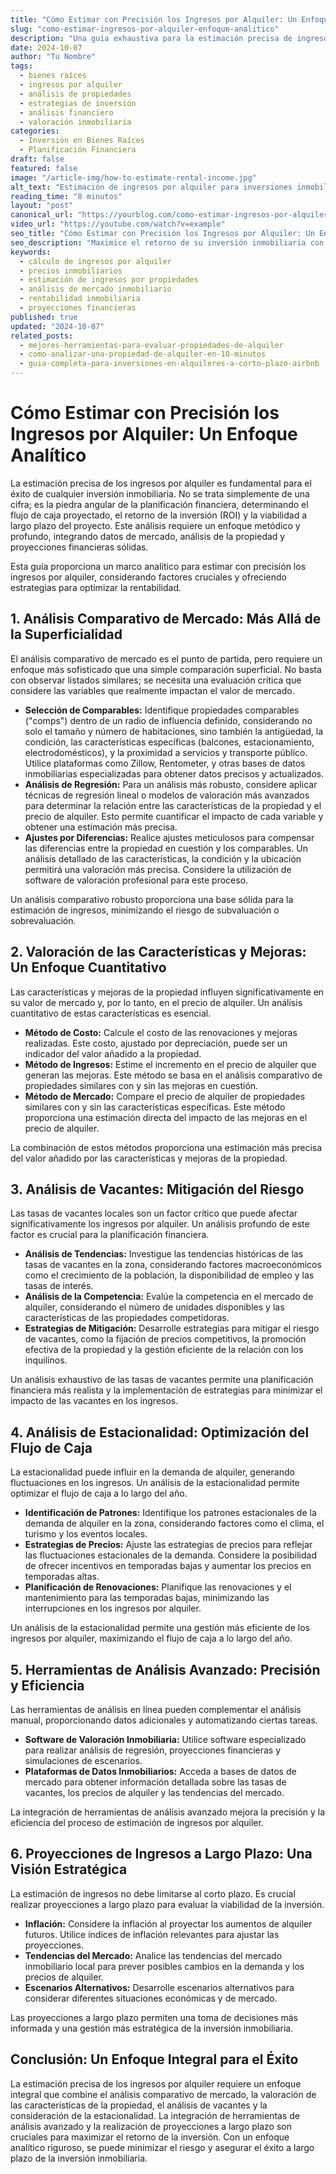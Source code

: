 ```yaml
---
title: "Cómo Estimar con Precisión los Ingresos por Alquiler: Un Enfoque Analítico"
slug: "como-estimar-ingresos-por-alquiler-enfoque-analitico"
description: "Una guía exhaustiva para la estimación precisa de ingresos por alquiler, empleando metodologías analíticas para maximizar el retorno de la inversión inmobiliaria.  Se exploran comparaciones de mercado, análisis de vacantes, estrategias de fijación de precios y proyecciones de crecimiento."
date: 2024-10-07
author: "Tu Nombre"
tags:
  - bienes raíces
  - ingresos por alquiler
  - análisis de propiedades
  - estrategias de inversión
  - análisis financiero
  - valoración inmobiliaria
categories:
  - Inversión en Bienes Raíces
  - Planificación Financiera
draft: false
featured: false
image: "/article-img/how-to-estimate-rental-income.jpg"
alt_text: "Estimación de ingresos por alquiler para inversiones inmobiliarias."
reading_time: "8 minutos"
layout: "post"
canonical_url: "https://yourblog.com/como-estimar-ingresos-por-alquiler-enfoque-analitico"
video_url: "https://youtube.com/watch?v=example"
seo_title: "Cómo Estimar con Precisión los Ingresos por Alquiler: Un Enfoque Analítico"
seo_description: "Maximice el retorno de su inversión inmobiliaria con nuestra guía analítica para estimar los ingresos por alquiler.  Cubrimos análisis de mercado profundo, gestión de vacantes, estrategias de precios y proyecciones financieras."
keywords:
  - cálculo de ingresos por alquiler
  - precios inmobiliarios
  - estimación de ingresos por propiedades
  - análisis de mercado inmobiliario
  - rentabilidad inmobiliaria
  - proyecciones financieras
published: true
updated: "2024-10-07"
related_posts:
  - mejores-herramientas-para-evaluar-propiedades-de-alquiler
  - como-analizar-una-propiedad-de-alquiler-en-10-minutos
  - guia-completa-para-inversiones-en-alquileres-a-corto-plazo-airbnb
---
```


# Cómo Estimar con Precisión los Ingresos por Alquiler: Un Enfoque Analítico

La estimación precisa de los ingresos por alquiler es fundamental para el éxito de cualquier inversión inmobiliaria. No se trata simplemente de una cifra; es la piedra angular de la planificación financiera, determinando el flujo de caja proyectado, el retorno de la inversión (ROI) y la viabilidad a largo plazo del proyecto. Este análisis requiere un enfoque metódico y profundo, integrando datos de mercado, análisis de la propiedad y proyecciones financieras sólidas.

Esta guía proporciona un marco analítico para estimar con precisión los ingresos por alquiler, considerando factores cruciales y ofreciendo estrategias para optimizar la rentabilidad.

## 1. Análisis Comparativo de Mercado: Más Allá de la Superficialidad

El análisis comparativo de mercado es el punto de partida, pero requiere un enfoque más sofisticado que una simple comparación superficial. No basta con observar listados similares; se necesita una evaluación crítica que considere las variables que realmente impactan el valor de mercado.

- **Selección de Comparables:** Identifique propiedades comparables ("comps") dentro de un radio de influencia definido, considerando no solo el tamaño y número de habitaciones, sino también la antigüedad, la condición, las características específicas (balcones, estacionamiento, electrodomésticos), y la proximidad a servicios y transporte público. Utilice plataformas como Zillow, Rentometer, y otras bases de datos inmobiliarias especializadas para obtener datos precisos y actualizados.
- **Análisis de Regresión:** Para un análisis más robusto, considere aplicar técnicas de regresión lineal o modelos de valoración más avanzados para determinar la relación entre las características de la propiedad y el precio de alquiler. Esto permite cuantificar el impacto de cada variable y obtener una estimación más precisa.
- **Ajustes por Diferencias:** Realice ajustes meticulosos para compensar las diferencias entre la propiedad en cuestión y los comparables. Un análisis detallado de las características, la condición y la ubicación permitirá una valoración más precisa. Considere la utilización de software de valoración profesional para este proceso.

Un análisis comparativo robusto proporciona una base sólida para la estimación de ingresos, minimizando el riesgo de subvaluación o sobrevaluación.

## 2. Valoración de las Características y Mejoras: Un Enfoque Cuantitativo

Las características y mejoras de la propiedad influyen significativamente en su valor de mercado y, por lo tanto, en el precio de alquiler. Un análisis cuantitativo de estas características es esencial.

- **Método de Costo:** Calcule el costo de las renovaciones y mejoras realizadas. Este costo, ajustado por depreciación, puede ser un indicador del valor añadido a la propiedad.
- **Método de Ingresos:** Estime el incremento en el precio de alquiler que generan las mejoras. Este método se basa en el análisis comparativo de propiedades similares con y sin las mejoras en cuestión.
- **Método de Mercado:** Compare el precio de alquiler de propiedades similares con y sin las características específicas. Este método proporciona una estimación directa del impacto de las mejoras en el precio de alquiler.

La combinación de estos métodos proporciona una estimación más precisa del valor añadido por las características y mejoras de la propiedad.

## 3. Análisis de Vacantes: Mitigación del Riesgo

Las tasas de vacantes locales son un factor crítico que puede afectar significativamente los ingresos por alquiler. Un análisis profundo de este factor es crucial para la planificación financiera.

- **Análisis de Tendencias:** Investigue las tendencias históricas de las tasas de vacantes en la zona, considerando factores macroeconómicos como el crecimiento de la población, la disponibilidad de empleo y las tasas de interés.
- **Análisis de la Competencia:** Evalúe la competencia en el mercado de alquiler, considerando el número de unidades disponibles y las características de las propiedades competidoras.
- **Estrategias de Mitigación:** Desarrolle estrategias para mitigar el riesgo de vacantes, como la fijación de precios competitivos, la promoción efectiva de la propiedad y la gestión eficiente de la relación con los inquilinos.

Un análisis exhaustivo de las tasas de vacantes permite una planificación financiera más realista y la implementación de estrategias para minimizar el impacto de las vacantes en los ingresos.

## 4. Análisis de Estacionalidad: Optimización del Flujo de Caja

La estacionalidad puede influir en la demanda de alquiler, generando fluctuaciones en los ingresos. Un análisis de la estacionalidad permite optimizar el flujo de caja a lo largo del año.

- **Identificación de Patrones:** Identifique los patrones estacionales de la demanda de alquiler en la zona, considerando factores como el clima, el turismo y los eventos locales.
- **Estrategias de Precios:** Ajuste las estrategias de precios para reflejar las fluctuaciones estacionales de la demanda. Considere la posibilidad de ofrecer incentivos en temporadas bajas y aumentar los precios en temporadas altas.
- **Planificación de Renovaciones:** Planifique las renovaciones y el mantenimiento para las temporadas bajas, minimizando las interrupciones en los ingresos por alquiler.

Un análisis de la estacionalidad permite una gestión más eficiente de los ingresos por alquiler, maximizando el flujo de caja a lo largo del año.

## 5. Herramientas de Análisis Avanzado: Precisión y Eficiencia

Las herramientas de análisis en línea pueden complementar el análisis manual, proporcionando datos adicionales y automatizando ciertas tareas.

- **Software de Valoración Inmobiliaria:** Utilice software especializado para realizar análisis de regresión, proyecciones financieras y simulaciones de escenarios.
- **Plataformas de Datos Inmobiliarios:** Acceda a bases de datos de mercado para obtener información detallada sobre las tasas de vacantes, los precios de alquiler y las tendencias del mercado.

La integración de herramientas de análisis avanzado mejora la precisión y la eficiencia del proceso de estimación de ingresos por alquiler.

## 6. Proyecciones de Ingresos a Largo Plazo: Una Visión Estratégica

La estimación de ingresos no debe limitarse al corto plazo. Es crucial realizar proyecciones a largo plazo para evaluar la viabilidad de la inversión.

- **Inflación:** Considere la inflación al proyectar los aumentos de alquiler futuros. Utilice índices de inflación relevantes para ajustar las proyecciones.
- **Tendencias del Mercado:** Analice las tendencias del mercado inmobiliario local para prever posibles cambios en la demanda y los precios de alquiler.
- **Escenarios Alternativos:** Desarrolle escenarios alternativos para considerar diferentes situaciones económicas y de mercado.

Las proyecciones a largo plazo permiten una toma de decisiones más informada y una gestión más estratégica de la inversión inmobiliaria.

## Conclusión: Un Enfoque Integral para el Éxito

La estimación precisa de los ingresos por alquiler requiere un enfoque integral que combine el análisis comparativo de mercado, la valoración de las características de la propiedad, el análisis de vacantes y la consideración de la estacionalidad. La integración de herramientas de análisis avanzado y la realización de proyecciones a largo plazo son cruciales para maximizar el retorno de la inversión. Con un enfoque analítico riguroso, se puede minimizar el riesgo y asegurar el éxito a largo plazo de la inversión inmobiliaria.
